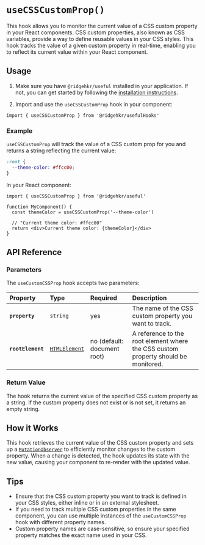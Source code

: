 # `useCSSCustomProp()`

This hook allows you to monitor the current value of a CSS custom property in your React components. CSS custom properties, also known as CSS variables, provide a way to define reusable values in your CSS styles. This hook tracks the value of a given custom property in real-time, enabling you to reflect its current value within your React component.

## Usage

1. Make sure you have `@ridgehkr/useful` installed in your application. If not, you can get started by following the [installation instructions](/#getting-started).

2. Import and use the `useCSSCustomProp` hook in your component:

```tsx
import { useCSSCustomProp } from '@ridgehkr/usefulHooks'
```

### Example

`useCSSCustomProp` will track the value of a CSS custom prop for you and returns a string reflecting the current value:

```css /--theme-color/ filename="CSS"
:root {
  --theme-color: #ffcc00;
}
```

In your React component:

```tsx /--theme-color/ filename="MyComponent.js"
import { useCSSCustomProp } from '@ridgehkr/useful'

function MyComponent() {
  const themeColor = useCSSCustomProp('--theme-color')

  // "Current theme color: #ffcc00"
  return <div>Current theme color: {themeColor}</div>
}
```

## API Reference

### Parameters

The `useCustomCSSProp` hook accepts two parameters:

| Property          | Type                                                                          | Required                    | Description                                                                        |
| :---------------- | :---------------------------------------------------------------------------- | :-------------------------- | :--------------------------------------------------------------------------------- |
| **`property`**    | `string`                                                                      | yes                         | The name of the CSS custom property you want to track.                             |
| **`rootElement`** | [`HTMLElement`](https://developer.mozilla.org/en-US/docs/Web/API/HTMLElement) | no (default: document root) | A reference to the root element where the CSS custom property should be monitored. |

### Return Value

The hook returns the current value of the specified CSS custom property as a string. If the custom property does not exist or is not set, it returns an empty string.

## How it Works

This hook retrieves the current value of the CSS custom property and sets up a [`MutationObserver`](https://developer.mozilla.org/en-US/docs/Web/API/MutationObserver) to efficiently monitor changes to the custom property. When a change is detected, the hook updates its state with the new value, causing your component to re-render with the updated value.

## Tips

- Ensure that the CSS custom property you want to track is defined in your CSS styles, either inline or in an external stylesheet.
- If you need to track multiple CSS custom properties in the same component, you can use multiple instances of the `useCustomCSSProp` hook with different property names.
- Custom property names are case-sensitive, so ensure your specified property matches the exact name used in your CSS.
